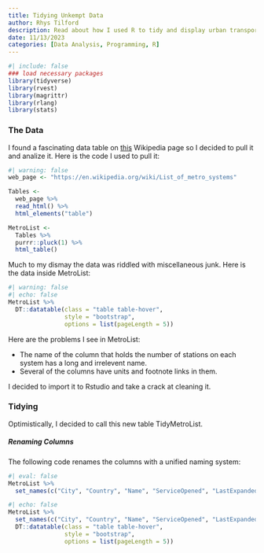```yaml
---
title: Tidying Unkempt Data
author: Rhys Tilford
description: Read about how I used R to tidy and display urban transport data
date: 11/13/2023
categories: [Data Analysis, Programming, R]
---
```


```r
#| include: false
### load necessary packages
library(tidyverse)
library(rvest)
library(magrittr)
library(rlang)
library(stats)
```

### The Data

I found a fascinating data table on [this](https://en.wikipedia.org/wiki/List_of_metro_systems) Wikipedia page so I decided to pull it and analize it. Here is the code I used to pull it:

```r
#| warning: false
web_page <- "https://en.wikipedia.org/wiki/List_of_metro_systems"

Tables <-
  web_page %>%
  read_html() %>%
  html_elements("table")

MetroList <- 
  Tables %>% 
  purrr::pluck(1) %>%
  html_table()
```

Much to my dismay the data was riddled with miscellaneous junk. Here is the data inside MetroList:

```r
#| warning: false
#| echo: false
MetroList %>% 
  DT::datatable(class = "table table-hover",
                style = "bootstrap",
                options = list(pageLength = 5))
```

Here are the problems I see in MetroList:

 - The name of the column that holds the number of stations on each system has a long and irrelevent name.
 - Several of the columns have units and footnote links in them.

I decided to import it to Rstudio and take a crack at cleaning it.

### Tidying

Optimistically, I decided to call this new table TidyMetroList.

##### Renaming Columns

The following code renames the columns with a unified naming system:

```r
#| eval: false
MetroList %>% 
  set_names(c("City", "Country", "Name", "ServiceOpened", "LastExpanded", "StationCount", "Lines", "SystemLength", "RidershipMillions"))
```

```r
#| echo: false
MetroList %>% 
  set_names(c("City", "Country", "Name", "ServiceOpened", "LastExpanded", "StationCount", "Lines", "SystemLength", "RidershipMillions")) %>%
  DT::datatable(class = "table table-hover",
                style = "bootstrap",
                options = list(pageLength = 5))
```

##### 





